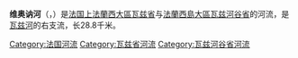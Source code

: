 {{noteTA
|G1=法国地名
|G2=单位
}}
{{Infobox river
| name              = 维奥讷河
| native_name       = Viosne
| image             = Santeuil - La Viosne 01.jpg
| image_size        = 
| image_caption     = 流经[[桑特伊|桑特伊]]的维奥讷河
| source1_location  = [[阿韦龙省|阿韦龙省]]
| mouth_location    = [[塔恩河|塔恩河]]
| mouth_coordinates = {{coord|49|2|25|N|2|5|48|E|display=inline,title}}
| progression       = {{ROise}}
| subdivision_type1 = 国家
| subdivision_name1 = {{FR}}
| length            = {{convert|28.8|km|mi|abbr=on}}
| source1_elevation = 
| discharge1_avg    = 
| basin_size        = {{convert|193|km2|mi2|abbr=on}}
}}
'''维奥讷河'''（{{lang-fr|Viosne}}，{{IPA-fr|vjɔn}}）是[[法国|法国]][[上法蘭西大區|上法蘭西大區]][[瓦兹省|瓦兹省]]与[[法蘭西島大區|法蘭西島大區]][[瓦兹河谷省|瓦兹河谷省]]的河流，是[[瓦兹河|瓦兹河]]的右支流，长28.8千米。

[[Category:法国河流|Category:法国河流]]
[[Category:瓦兹省河流|Category:瓦兹省河流]]
[[Category:瓦兹河谷省河流|Category:瓦兹河谷省河流]]